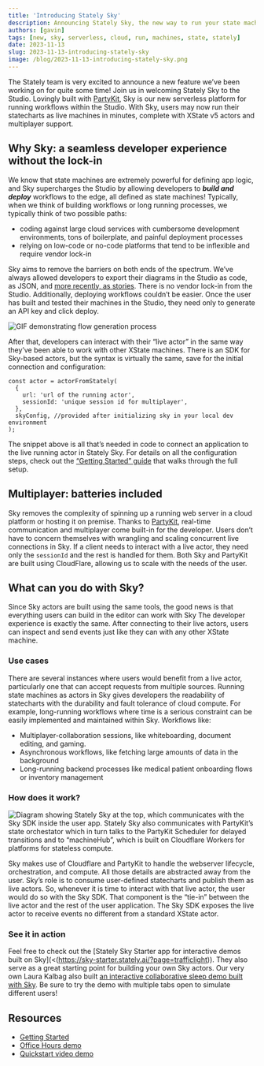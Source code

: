 ```yaml
---
title: 'Introducing Stately Sky'
description: Announcing Stately Sky, the new way to run your state machines in the cloud.
authors: [gavin]
tags: [new, sky, serverless, cloud, run, machines, state, stately]
date: 2023-11-13
slug: 2023-11-13-introducing-stately-sky
image: /blog/2023-11-13-introducing-stately-sky.png
---
```


The Stately team is very excited to announce a new feature we’ve been working on for quite some time! Join us in welcoming Stately Sky to the Studio. Lovingly built with [PartyKit](https://www.partykit.io/), Sky is our new serverless platform for running workflows within the Studio. With Sky, users may now run their statecharts as live machines in minutes, complete with XState v5 actors and multiplayer support.

<!--truncate-->

## Why Sky: a seamless developer experience without the lock-in

We know that state machines are extremely powerful for defining app logic, and Sky supercharges the Studio by allowing developers to **_build and deploy_** workflows to the edge, all defined as state machines! Typically, when we think of building workflows or long running processes, we typically think of two possible paths:

- coding against large cloud services with cumbersome development environments, tons of boilerplate, and painful deployment processes
- relying on low-code or no-code platforms that tend to be inflexible and require vendor lock-in

Sky aims to remove the barriers on both ends of the spectrum. We’ve always allowed developers to export their diagrams in the Studio as code, as JSON, and [more recently, as stories](https://stately.ai/docs/export-as-code#export-formats). There is no vendor lock-in from the Studio. Additionally, deploying workflows couldn’t be easier. Once the user has built and tested their machines in the Studio, they need only to generate an API key and click deploy.

![GIF demonstrating flow generation process](./generateFlow.gif)

After that, developers can interact with their “live actor” in the same way they’ve been able to work with other XState machines. There is an SDK for Sky-based actors, but the syntax is virtually the same, save for the initial connection and configuration:

```tsx
const actor = actorFromStately(
  {
    url: 'url of the running actor',
    sessionId: 'unique session id for multiplayer',
  },
  skyConfig, //provided after initializing sky in your local dev environment
);
```

The snippet above is all that’s needed in code to connect an application to the live running actor in Stately Sky. For details on all the configuration steps, check out the [“Getting Started” guide](https://stately.ai/docs/stately-sky-getting-started) that walks through the full setup.

## Multiplayer: batteries included

Sky removes the complexity of spinning up a running web server in a cloud platform or hosting it on premise. Thanks to [PartyKit](https://docs.partykit.io/), real-time communication and multiplayer come built-in for the developer. Users don’t have to concern themselves with wrangling and scaling concurrent live connections in Sky. If a client needs to interact with a live actor, they need only the `sessionId` and the rest is handled for them. Both Sky and PartyKit are built using CloudFlare, allowing us to scale with the needs of the user.

## What can you do with Sky?

Since Sky actors are built using the same tools, the good news is that everything users can build in the editor can work with Sky The developer experience is exactly the same. After connecting to their live actors, users can inspect and send events just like they can with any other XState machine.

### Use cases

There are several instances where users would benefit from a live actor, particularly one that can accept requests from multiple sources. Running state machines as actors in Sky gives developers the readability of statecharts with the durability and fault tolerance of cloud compute. For example, long-running workflows where time is a serious constraint can be easily implemented and maintained within Sky. Workflows like:

- Multiplayer-collaboration sessions, like whiteboarding, document editing, and gaming.
- Asynchronous workflows, like fetching large amounts of data in the background
- Long-running backend processes like medical patient onboarding flows or inventory management

### How does it work?

![Diagram showing Stately Sky at the top, which communicates with the Sky SDK inside the user app. Stately Sky also communicates with PartyKit’s state orchestator which in turn talks to the PartyKit Scheduler for delayed transitions and to “machineHub”, which is built on Cloudflare Workers for platforms for stateless compute.](./componentDiagram.png)

Sky makes use of Cloudflare and PartyKit to handle the webserver lifecycle, orchestration, and compute. All those details are abstracted away from the user. Sky’s role is to consume user-defined statecharts and publish them as live actors. So, whenever it is time to interact with that live actor, the user would do so with the Sky SDK. That component is the “tie-in” between the live actor and the rest of the user application. The Sky SDK exposes the live actor to receive events no different from a standard XState actor.

### See it in action

Feel free to check out the [Stately Sky Starter app for interactive demos built on Sky](<(https://sky-starter.stately.ai/?page=trafficlight)). They also serve as a great starting point for building your own Sky actors. Our very own Laura Kalbag also built [an interactive collaborative sleep demo built with Sky](https://laurakalbag.github.io/collaborative-sleep-sky/). Be sure to try the demo with multiple tabs open to simulate different users!

## Resources

- [Getting Started](https://stately.ai/docs/stately-sky-getting-started)
- [Office Hours demo](https://youtu.be/_iTjIWq6M1g)
- [Quickstart video demo](https://youtu.be/A_J1jbz1oWw)
